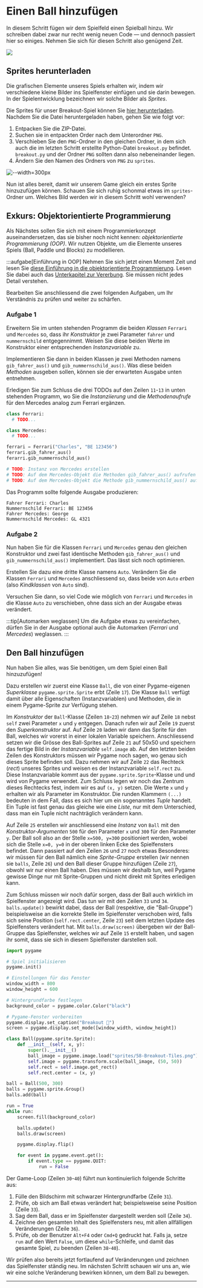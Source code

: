 # Einen Ball hinzufügen
In diesem Schritt fügen wir dem Spielfeld einen Spielball hinzu. Wir schreiben dabei zwar nur recht wenig neuen Code — und dennoch passiert hier so einiges. Nehmen Sie sich für diesen Schritt also genügend Zeit.

![](img/ball.png)

## Sprites herunterladen
Die grafischen Elemente unseres Spiels erhalten wir, indem wir verschiedene kleine Bilder ins Spielfenster einfügen und sie darin bewegen. In der Spielentwicklung bezeichnen wir solche Bilder als _Sprites_.

Die Sprites für unser Breakout-Spiel können Sie [hier herunterladen](https://opengameart.org/sites/default/files/Breakout_Tile_Set_Free.zip). Nachdem Sie die Datei heruntergeladen haben, gehen Sie wie folgt vor:
1. Entpacken Sie die ZIP-Datei.
2. Suchen sie in entpackten Order nach dem Unterordner `PNG`.
3. Verschieben Sie den `PNG`-Ordner in den gleichen Ordner, in dem sich auch die im letzten Schritt erstellte Python-Datei `breakout.py` befindet. `breakout.py` und der Ordner `PNG` sollten dann also nebeneinander liegen.
4. Ändern Sie den Namen des Ordners von `PNG` zu `sprites`.

![--width=300px](img/folder-structure.png)

Nun ist alles bereit, damit wir unserem Game gleich ein erstes Sprite hinzuzufügen können. Schauen Sie sich ruhig schonmal etwas im `sprites`-Ordner um. Welches Bild werden wir in diesem Schritt wohl verwenden?

## Exkurs: Objektorientierte Programmierung
Als Nächstes sollen Sie sich mit einem Programmierkonzept auseinandersetzen, das sie bisher noch nicht kennen: _objektorientierte Programmierung (OOP)_. Wir nutzen Objekte, um die Elemente unseres Spiels (Ball, Paddle und Blocks) zu modellieren.

:::aufgabe[Einführung in OOP]
Nehmen Sie sich jetzt einen Moment Zeit und lesen Sie [diese Einführung in die objektorientierte Programmierung](../Advanced-Python/OOP). Lesen Sie dabei auch das [Unterkapitel zur Vererbung](../Advanced-Python/OOP). Sie müssen nicht jedes Detail verstehen.

Bearbeiten Sie anschliessend die zwei folgenden Aufgaben, um Ihr Verständnis zu prüfen und weiter zu schärfen.

### Aufgabe 1
Erweitern Sie im unten stehenden Programm die beiden _Klassen_ `Ferrari` und `Mercedes` so, dass ihr _Konstruktor_ je zwei Parameter `fahrer` und `nummernschild` entgegennimmt. Weisen Sie diese beiden Werte im Konstruktor einer entsprechenden _Instanzvariable_ zu.

Implementieren Sie dann in beiden Klassen je zwei Methoden namens `gib_fahrer_aus()` und `gib_nummernschild_aus()`. Was diese beiden _Methoden_ ausgeben sollen, können sie der erwarteten Ausgabe unten entnehmen.

Erledigen Sie zum Schluss die drei TODOs auf den Zeilen `11`-`13` in unten stehenden Programm, wo Sie die _Instanziierung_ und die _Methodenaufrufe_ für den Mercedes analog zum Ferrari ergänzen.

```python showLineNumbers
class Ferrari:
  # TODO...

class Mercedes:
  # TODO...

ferrari = Ferrari("Charles", "BE 123456")
ferrari.gib_fahrer_aus()
ferarri.gib_nummernschild_aus()

# TODO: Instanz von Mercedes erstellen
# TODO: Auf dem Mercedes-Objekt die Methoden gib_fahrer_aus() aufrufen
# TODO: Auf dem Mercedes-Objekt die Methode gib_nummernschild_aus() aufrufen
```

Das Programm sollte folgende Ausgabe produzieren:

```
Fahrer Ferrari: Charles
Nummernschild Ferrari: BE 123456
Fahrer Mercedes: George
Nummernschild Mercedes: GL 4321
```

### Aufgabe 2
Nun haben Sie für die Klassen `Ferrari` und `Mercedes` genau den gleichen Konstruktor und zwei fast identische Methoden `gib_fahrer_aus()` und `gib_nummernschild_aus()` implementiert. Das lässt sich noch optimieren.

Erstellen Sie dazu eine dritte Klasse namens `Auto`. Verändern Sie die Klassen `Ferrari` und `Mercedes` anschliessend so, dass beide von `Auto` _erben_ (also _Kindklassen_ von `Auto` sind).

Versuchen Sie dann, so viel Code wie möglich von `Ferrari` und `Mercedes` in die Klasse `Auto` zu verschieben, ohne dass sich an der Ausgabe etwas verändert.

:::tip[Automarken weglassen]
Um die Aufgabe etwas zu vereinfachen, dürfen Sie in der Ausgabe optional auch die Automarken (_Ferrari_ und _Mercedes_) weglassen.
:::

## Den Ball hinzufügen
Nun haben Sie alles, was Sie benötigen, um dem Spiel einen Ball hinzuzufügen!

Dazu erstellen wir zuerst eine Klasse `Ball`, die von einer Pygame-eigenen _Superklasse_ `pygame.sprite.Sprite` erbt (Zeile `17`). Die Klasse `Ball` verfügt damit über alle Eigenschaften (Instanzvariablen) und Methoden, die in einem Pygame-Sprite zur Verfügung stehen.

Im _Konstruktor_ der `Ball`-Klasse (Zeilen `18`-`23`) nehmen wir auf Zeile `18` nebst `self` zwei Parameter `x` und `y` entgegen. Danach rufen wir auf Zeile `19` zuerst den _Superkonstruktor_ auf. Auf Zeile `20` laden wir dann das Sprite für den Ball, welches wir vorerst in einer lokalen Variable speichern. Anschliessend setzen wir die Grösse des Ball-Sprites auf Zeile `21` auf 50x50 und speichern das fertige Bild in der _Instanzvariable_ `self.image` ab. Auf den letzten beiden Zeilen des Konstruktors müssen wir Pygame noch sagen, wo genau sich dieses Sprite befinden soll. Dazu nehmen wir auf Zeile `22` das Rechteck (_rect_) unseres Sprites und weisen es der Instanzvariable `self.rect` zu. Diese Instanzvariable kommt aus der `pygame.sprite.Sprite`-Klasse und und wird von Pygame verwendet. Zum Schluss legen wir noch das Zentrum dieses Rechtecks fest, indem wir es auf `(x, y)` setzen. Die Werte `x` und `y` erhalten wir als Parameter im Konstruktor. Die runden Klammern `(...)` bedeuten in dem Fall, dass es sich hier um ein sogenanntes _Tuple_ handelt. Ein Tuple ist fast genau das gleiche wie eine _Liste_, nur mit dem Unterschied, dass man ein Tuple nicht nachträglich verändern kann.

Auf Zeile `25` erstellen wir anschliessend eine _Instanz_ von `Ball` mit den _Konstruktor-Argumenten_ `500` für den Parameter `x` und `300` für den Parameter `y`. Der Ball soll also an der Stelle `x=500, y=300` positioniert werden, wobei sich die Stelle `x=0, y=0` in der oberen linken Ecke des Spielfensters befindet. Dann passiert auf den Zeilen `26` und `27` noch etwas Besonderes: wir müssen für den Ball nämlich eine _Sprite-Gruppe_ erstellen (wir nennen sie `balls`, Zeile `26`) und den Ball dieser Gruppe hinzufügen (Zeile `27`), obwohl wir nur einen Ball haben. Dies müssen wir deshalb tun, weil Pygame gewisse Dinge nur mit Sprite-Gruppen und nicht direkt mit Sprites erledigen kann.

Zum Schluss müssen wir noch dafür sorgen, dass der Ball auch wirklich im Spielfenster angezeigt wird. Das tun wir mit den Zeilen `33` und `34`. `balls.update()` bewirkt dabei, dass der Ball (respektive, die "Ball-Gruppe") beispielsweise an die korrekte Stelle im Spielfenster verschoben wird, falls sich seine Position (`self.rect.center`, Zeile `23`) seit dem letzten Update des Spielfensters verändert hat. Mit `balls.draw(screen)` übergeben wir der Ball-Gruppe das Spielfenster, welches wir auf Zeile `15` erstellt haben, und sagen ihr somit, dass sie sich in diesem Spielfenster darstellen soll.

```python showLineNumbers {17-23,25-27,33-34}
import pygame

# Spiel initialisieren
pygame.init()

# Einstellungen für das Fenster
window_width = 800
window_height = 600

# Hintergrundfarbe festlegen
background_color = pygame.color.Color("black")

# Pygame-Fenster vorbereiten
pygame.display.set_caption("Breakout 👾")
screen = pygame.display.set_mode([window_width, window_height])

class Ball(pygame.sprite.Sprite):
    def __init__(self, x, y):
        super().__init__()
        ball_image = pygame.image.load("sprites/58-Breakout-Tiles.png")
        self.image = pygame.transform.scale(ball_image, (50, 50))
        self.rect = self.image.get_rect()
        self.rect.center = (x, y)

ball = Ball(500, 300)
balls = pygame.sprite.Group()
balls.add(ball)

run = True
while run:
    screen.fill(background_color)

    balls.update()
    balls.draw(screen)

    pygame.display.flip()

    for event in pygame.event.get():
        if event.type == pygame.QUIT:
            run = False
```

Der Game-Loop (Zeilen `30`-`40`) führt nun kontinuierlich folgende Schritte aus:
1. Fülle den Bildschirm mit schwarzer Hintergrundfarbe (Zeile `31`).
2. Prüfe, ob sich am Ball etwas verändert hat; beispielsweise seine Position (Zeile `33`).
3. Sag dem Ball, dass er im Spielfenster dargestellt werden soll (Zeile `34`).
4. Zeichne den gesamten Inhalt des Spielfensters neu, mit allen allfälligen Veränderungen (Zeile `36`).
5. Prüfe, ob der Benutzer `Alt+F4` oder `Cmd+Q` gedruckt hat. Falls ja, setze `run` auf den Wert `False`, um diese `while`-Schleife, und damit das gesamte Spiel, zu beenden (Zeilen `38`-`40`).

Wir prüfen also bereits jetzt fortlaufend auf Veränderungen und zeichnen das Spielfenster ständig neu. Im nächsten Schritt schauen wir uns an, wie wir eine solche Veränderung bewirken können, um dem Ball zu bewegen.

---

